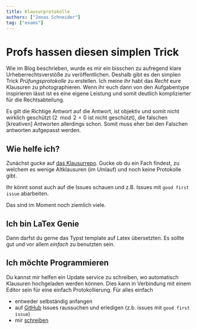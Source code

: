 ```yaml
---
title: Klausurprotokolle
authors: ["Jonas Schneider"]
tag: ["exams"]
---
```


# Profs hassen diesen simplen Trick

Wie im Blog beschrieben, wurde es mir ein bisschen zu aufregend klare Urheberrechtsverstöße zu veröffentlichen.
Deshalb gibt es den simplen Trick _Prüfungsprotokolle_ zu erstellen. Ich meine ihr habt das _Recht_ eure Klausuren zu photographieren.
Wenn ihr euch dann von den Aufgabentype inspirieren lässt ist es eine eigene Leistung und somit deutlich komplizierter für die Rechtsabteilung.

Es gilt die Richtige Antwort auf die Antwort, ist objektiv und somit nicht wirklich geschützt ($2 \mod 2= 0$ ist nicht geschützt), die falschen [kreativen] Antworten allerdings schon. Somit muss eher bei den Falschen antworten aufgepasst werden.

## Wie helfe ich?

Zunächst gucke auf [das Klausurrepo](https://github.com/htwr-aachen/exams). Gucke ob du ein Fach findest, zu welchem es wenige Altklausuren (im Umlauf) und noch keine Protokolle gibt.

Ihr könnt sonst auch auf die Issues schauen und z.B. Issues mit `good first issue` abarbeiten.

Das sind im Moment noch ziemlich viele.

## Ich bin LaTex Genie

Dann darfst du gerne das Typst template auf Latex übersetzten.
Es sollte gut und vor allem _einfach_ zu benutzten sein.

## Ich möchte Programmieren

Du kannst mir helfen ein Update service zu schreiben, wo automatisch Klausuren hochgeladen werden können. Dies kann in Verbindung mit einem Editor sein für eine einfach Protokollierung.
Für alles einfach

- entweder selbständig anfangen
- auf [GitHub](https://github.com/htwr-aachen/exams) Issues raussuchen und erledigen (z.b. issues mit `good first issue`)
- mir [schreiben](/contact)
